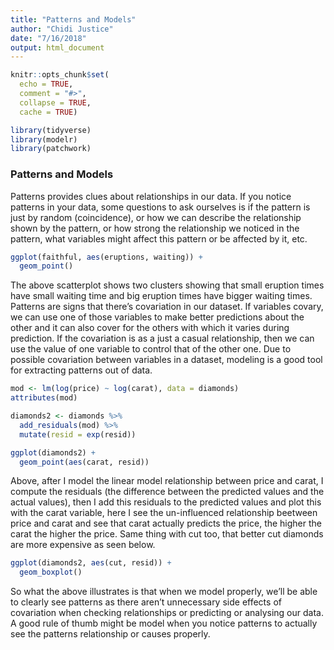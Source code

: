 ```yaml
---
title: "Patterns and Models"
author: "Chidi Justice"
date: "7/16/2018"
output: html_document
---
```


```r
knitr::opts_chunk$set(
  echo = TRUE,
  comment = "#>",
  collapse = TRUE,
  cache = TRUE)
```


```r
library(tidyverse)
library(modelr)
library(patchwork)
```

### Patterns and Models  
Patterns provides clues about relationships in our data. If you notice patterns in your data, some questions to ask ourselves is if the pattern is just by random (coincidence), or how we can describe the relationship shown by the pattern, or how strong the relationship we noticed in the pattern, what variables might affect this pattern or be affected by it, etc.   
```r
ggplot(faithful, aes(eruptions, waiting)) +
  geom_point()
```

The above scatterplot shows two clusters showing that small eruption times have small waiting time and big eruption times have bigger waiting times. Patterns are signs that there's covariation in our dataset. If variables covary, we can use one of those variables to make better predictions about the other and it can also cover for the others with which it varies during prediction. If the covariation is as a just a casual relationship, then we can use the value of one variable to control that of the other one.  Due to possible covariation between variables in a dataset, modeling is a good tool for extracting patterns out of data.
```r
mod <- lm(log(price) ~ log(carat), data = diamonds)
attributes(mod)

diamonds2 <- diamonds %>%
  add_residuals(mod) %>%
  mutate(resid = exp(resid))

ggplot(diamonds2) +
  geom_point(aes(carat, resid))
```

Above, after I model the linear model relationship between price and carat, I compute the residuals (the difference between the predicted values and the actual values), then I add this residuals to the predicted values and plot this with the carat variable, here I see the un-influenced relationship beetween price and carat and see that carat actually predicts the price, the higher the carat the higher the price. Same thing with cut too, that better cut diamonds are more expensive as seen below.  
```r
ggplot(diamonds2, aes(cut, resid)) +
  geom_boxplot()
```

So what the above illustrates is that when we model properly, we'll be able to clearly see patterns as there aren't unnecessary side effects of covariation when checking relationships or predicting or analysing our data. A good rule of thumb might be model when you notice patterns to actually see the patterns relationship or causes properly.

